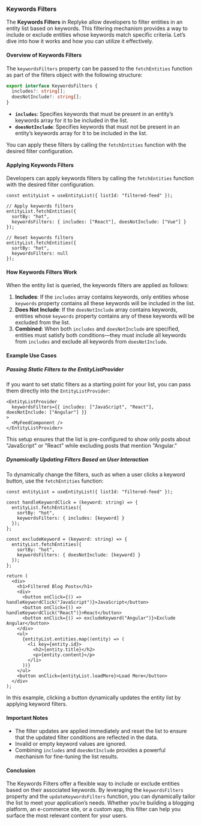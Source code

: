 
### Keywords Filters

The **Keywords Filters** in Replyke allow developers to filter entities in an entity list based on keywords. This filtering mechanism provides a way to include or exclude entities whose keywords match specific criteria. Let’s dive into how it works and how you can utilize it effectively.

#### **Overview of Keywords Filters**

The `keywordsFilters` property can be passed to the `fetchEntities` function as part of the filters object with the following structure:

```typescript
export interface KeywordsFilters {
  includes?: string[];
  doesNotInclude?: string[];
}
```

-   **`includes`**: Specifies keywords that must be present in an entity’s keywords array for it to be included in the list.
-   **`doesNotInclude`**: Specifies keywords that must not be present in an entity’s keywords array for it to be included in the list.

You can apply these filters by calling the `fetchEntities` function with the desired filter configuration.

#### **Applying Keywords Filters**

Developers can apply keywords filters by calling the `fetchEntities` function with the desired filter configuration.

```tsx
const entityList = useEntityList({ listId: "filtered-feed" });

// Apply keywords filters
entityList.fetchEntities({
  sortBy: "hot",
  keywordsFilters: { includes: ["React"], doesNotInclude: ["Vue"] }
});

// Reset keywords filters
entityList.fetchEntities({
  sortBy: "hot",
  keywordsFilters: null
});
```

#### **How Keywords Filters Work**

When the entity list is queried, the keywords filters are applied as follows:

1.  **Includes**: If the `includes` array contains keywords, only entities whose `keywords` property contains all these keywords will be included in the list.
2.  **Does Not Include**: If the `doesNotInclude` array contains keywords, entities whose `keywords` property contains any of these keywords will be excluded from the list.
3.  **Combined**: When both `includes` and `doesNotInclude` are specified, entities must satisfy both conditions—they must include all keywords from `includes` and exclude all keywords from `doesNotInclude`.

#### **Example Use Cases**

##### **Passing Static Filters to the EntityListProvider**

If you want to set static filters as a starting point for your list, you can pass them directly into the `EntityListProvider`:

```tsx
<EntityListProvider
  keywordsFilters={{ includes: ["JavaScript", "React"], doesNotInclude: ["Angular"] }}
>
  <MyFeedComponent />
</EntityListProvider>
```

This setup ensures that the list is pre-configured to show only posts about "JavaScript" or "React" while excluding posts that mention "Angular."

##### **Dynamically Updating Filters Based on User Interaction**

To dynamically change the filters, such as when a user clicks a keyword button, use the `fetchEntities` function:

```tsx
const entityList = useEntityList({ listId: "filtered-feed" });

const handleKeywordClick = (keyword: string) => {
  entityList.fetchEntities({
    sortBy: "hot",
    keywordsFilters: { includes: [keyword] }
  });
};

const excludeKeyword = (keyword: string) => {
  entityList.fetchEntities({
    sortBy: "hot",
    keywordsFilters: { doesNotInclude: [keyword] }
  });
};

return (
  <div>
    <h1>Filtered Blog Posts</h1>
    <div>
      <button onClick={() => handleKeywordClick("JavaScript")}>JavaScript</button>
      <button onClick={() => handleKeywordClick("React")}>React</button>
      <button onClick={() => excludeKeyword("Angular")}>Exclude Angular</button>
    </div>
    <ul>
      {entityList.entities.map((entity) => (
        <li key={entity.id}>
          <h2>{entity.title}</h2>
          <p>{entity.content}</p>
        </li>
      ))}
    </ul>
    <button onClick={entityList.loadMore}>Load More</button>
  </div>
);
```

In this example, clicking a button dynamically updates the entity list by applying keyword filters.

#### **Important Notes**

-   The filter updates are applied immediately and reset the list to ensure that the updated filter conditions are reflected in the data.
-   Invalid or empty keyword values are ignored.
-   Combining `includes` and `doesNotInclude` provides a powerful mechanism for fine-tuning the list results.

#### **Conclusion**

The Keywords Filters offer a flexible way to include or exclude entities based on their associated keywords. By leveraging the `keywordsFilters` property and the `updateKeywordsFilters` function, you can dynamically tailor the list to meet your application’s needs. Whether you’re building a blogging platform, an e-commerce site, or a custom app, this filter can help you surface the most relevant content for your users.